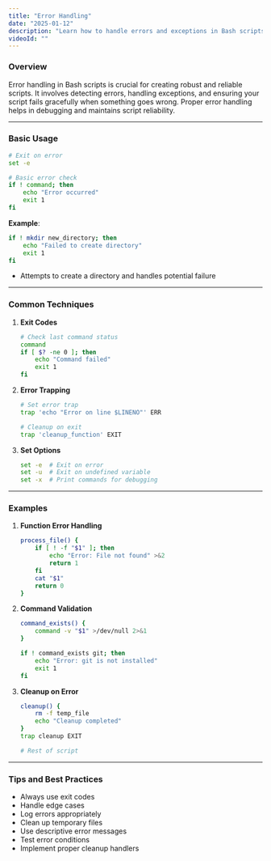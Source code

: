 ```yaml
---
title: "Error Handling"
date: "2025-01-12"
description: "Learn how to handle errors and exceptions in Bash scripts."
videoId: ""
---
```


### Overview

Error handling in Bash scripts is crucial for creating robust and reliable scripts. It involves detecting errors, handling exceptions, and ensuring your script fails gracefully when something goes wrong. Proper error handling helps in debugging and maintains script reliability.

---

### Basic Usage

```bash
# Exit on error
set -e

# Basic error check
if ! command; then
    echo "Error occurred"
    exit 1
fi
```

**Example**:
```bash
if ! mkdir new_directory; then
    echo "Failed to create directory"
    exit 1
fi
```
- Attempts to create a directory and handles potential failure

---

### Common Techniques

1. **Exit Codes**  
   ```bash
   # Check last command status
   command
   if [ $? -ne 0 ]; then
       echo "Command failed"
       exit 1
   fi
   ```

2. **Error Trapping**  
   ```bash
   # Set error trap
   trap 'echo "Error on line $LINENO"' ERR
   
   # Cleanup on exit
   trap 'cleanup_function' EXIT
   ```

3. **Set Options**  
   ```bash
   set -e  # Exit on error
   set -u  # Exit on undefined variable
   set -x  # Print commands for debugging
   ```

---

### Examples

1. **Function Error Handling**  
   ```bash
   process_file() {
       if [ ! -f "$1" ]; then
           echo "Error: File not found" >&2
           return 1
       fi
       cat "$1"
       return 0
   }
   ```

2. **Command Validation**  
   ```bash
   command_exists() {
       command -v "$1" >/dev/null 2>&1
   }

   if ! command_exists git; then
       echo "Error: git is not installed"
       exit 1
   fi
   ```

3. **Cleanup on Error**  
   ```bash
   cleanup() {
       rm -f temp_file
       echo "Cleanup completed"
   }
   trap cleanup EXIT

   # Rest of script
   ```

---

### Tips and Best Practices

- Always use exit codes
- Handle edge cases
- Log errors appropriately
- Clean up temporary files
- Use descriptive error messages
- Test error conditions
- Implement proper cleanup handlers